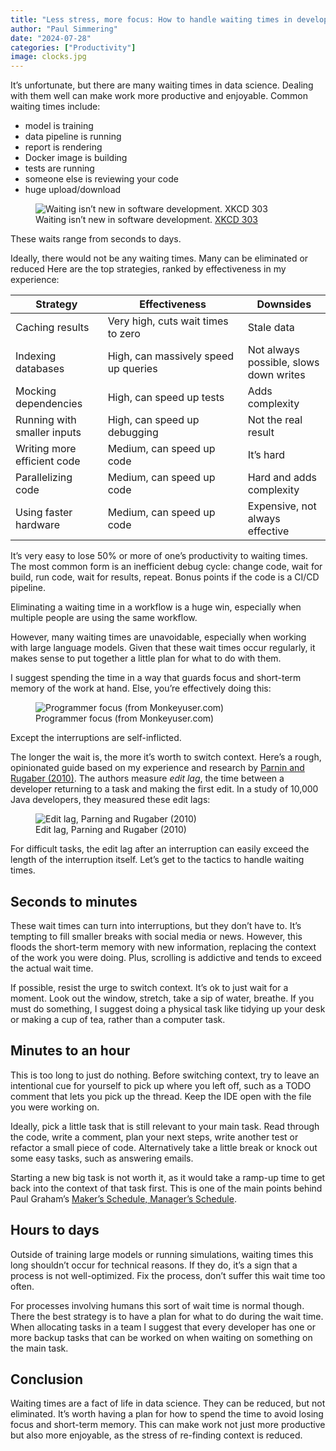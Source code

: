 ```yaml
---
title: "Less stress, more focus: How to handle waiting times in development"
author: "Paul Simmering"
date: "2024-07-28"
categories: ["Productivity"]
image: clocks.jpg
---
```


It's unfortunate, but there are many waiting times in data science. Dealing with them well can make work more productive and enjoyable. Common waiting times include:

- model is training
- data pipeline is running
- report is rendering
- Docker image is building
- tests are running
- someone else is reviewing your code
- huge upload/download

![Waiting isn't new in software development. [XKCD 303](https://xkcd.com/303/)](https://imgs.xkcd.com/comics/compiling.png)

These waits range from seconds to days.

Ideally, there would not be any waiting times. Many can be eliminated or reduced Here are the top strategies, ranked by effectiveness in my experience:

| Strategy | Effectiveness | Downsides |
|----------|---------------| --------- |
| Caching results | Very high, cuts wait times to zero | Stale data |
| Indexing databases | High, can massively speed up queries | Not always possible, slows down writes |
| Mocking dependencies | High, can speed up tests | Adds complexity |
| Running with smaller inputs | High, can speed up debugging | Not the real result |
| Writing more efficient code | Medium, can speed up code | It's hard |
| Parallelizing code | Medium, can speed up code | Hard and adds complexity |
| Using faster hardware | Medium, can speed up code | Expensive, not always effective |

It's very easy to lose 50% or more of one's productivity to waiting times. The most common form is an inefficient debug cycle: change code, wait for build, run code, wait for results, repeat. Bonus points if the code is a CI/CD pipeline.

Eliminating a waiting time in a workflow is a huge win, especially when multiple people are using the same workflow.

However, many waiting times are unavoidable, especially when working with large language models. Given that these wait times occur regularly, it makes sense to put together a little plan for what to do with them.

I suggest spending the time in a way that guards focus and short-term memory of the work at hand. Else, you're effectively doing this:

![Programmer focus (from Monkeyuser.com)](https://th.bing.com/th/id/OIP.B22HHCKIk6PI8KmkHbzPPAAAAA?rs=1&pid=ImgDetMain)

Except the interruptions are self-inflicted.

The longer the wait is, the more it's worth to switch context. Here's a rough, opinionated guide based on my experience and research by [Parnin and Rugaber (2010)](http://www.chrisparnin.me/pdf/parnin-sqj11.pdf). The authors measure *edit lag*, the time between a developer returning to a task and making the first edit. In a study of 10,000 Java developers, they measured these edit lags:

![Edit lag, Parning and Rugaber (2010)](edit_lag.png)

For difficult tasks, the edit lag after an interruption can easily exceed the length of the interruption itself. Let's get to the tactics to handle waiting times.

## Seconds to minutes

These wait times can turn into interruptions, but they don't have to. It's tempting to fill smaller breaks with social media or news. However, this floods the short-term memory with new information, replacing the context of the work you were doing. Plus, scrolling is addictive and tends to exceed the actual wait time.

If possible, resist the urge to switch context. It's ok to just wait for a moment. Look out the window, stretch, take a sip of water, breathe. If you must do something, I suggest doing a physical task like tidying up your desk or making a cup of tea, rather than a computer task.

## Minutes to an hour

This is too long to just do nothing. Before switching context, try to leave an intentional cue for yourself to pick up where you left off, such as a TODO comment that lets you pick up the thread. Keep the IDE open with the file you were working on.

Ideally, pick a little task that is still relevant to your main task. Read through the code, write a comment, plan your next steps, write another test or refactor a small piece of code. Alternatively take a little break or knock out some easy tasks, such as answering emails.

Starting a new big task is not worth it, as it would take a ramp-up time to get back into the context of that task first. This is one of the main points behind Paul Graham's [Maker's Schedule, Manager's Schedule](http://www.paulgraham.com/makersschedule.html).

## Hours to days

Outside of training large models or running simulations, waiting times this long shouldn't occur for technical reasons. If they do, it's a sign that a process is not well-optimized. Fix the process, don't suffer this wait time too often.

For processes involving humans this sort of wait time is normal though. There the best strategy is to have a plan for what to do during the wait time. When allocating tasks in a team I suggest that every developer has one or more backup tasks that can be worked on when waiting on something on the main task.

## Conclusion

Waiting times are a fact of life in data science. They can be reduced, but not eliminated. It's worth having a plan for how to spend the time to avoid losing focus and short-term memory. This can make work not just more productive but also more enjoyable, as the stress of re-finding context is reduced.
